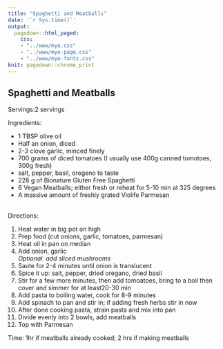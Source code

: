```yaml
---
title: "Spaghetti and Meatballs"
date: '`r Sys.time()`'
output: 
  pagedown::html_paged:
    css: 
    - "../www/mye.css"
    - "../www/mye-page.css"
    - "../www/mye-fonts.css"
knit: pagedown::chrome_print
---
```


## Spaghetti and Meatballs

<span class="mh">Servings:</span>2 servings
<br>

<span class="mh">Ingredients:</span>  
<div class="my2cols">
<ul>
  <li>1 TBSP olive oil</li>
  <li>Half an onion, diced </li>
  <li>2-3 clove garlic, minced finely</li>
  <li>700 grams of diced tomatoes (I usually use 400g canned tomotoes, 300g fresh)</li>
  <li>salt, pepper, basil, oregeno to taste</li>
  <li>228 g of Bionature Gluten Free Spaghetti</li>
  <li>6 Vegan Meatballs; either fresh or reheat for 5-10 min at 325 degrees</li> 
  <li>A massive amount of freshly grated Violife Parmesan</li> 
</ul>
</div>
<br>
<span class="mh">Directions:</span> 
<div class="my2cols">
<ol>
  <li>Heat water in big pot on high</li>
  <li>Prep food (cut onions, garlic, tomatoes, parmesan)</li>
  <li>Heat oil in pan on median</li>
  <li>Add onion, garlic<br><i>Optional: add sliced mushrooms</i></li>
  <li>Saute for 2-4 minutes until onion is translucent</li> 
  <li>Spice it up: salt, pepper, dried oregano, dried basil</li> 
  <li>Stir for a few more minutes, then add tomoatoes, bring to a boil then cover and simmer for at least20-30 min</li> 
  <li>Add pasta to boiling water, cook for 8-9 minutes</li>
  <li>Add spinach to pan and stir in; if adding fresh herbs stir in now </li> 
  <li>After done cooking pasta, strain pasta and mix into pan </li> 
  <li>Divide evenly into 2 bowls, add meatballs </li> 
  <li>Top with Parmesan</li> 
</ol>
</div>


<span class="mh">Time:</span> 1hr if meatballs already cooked; 2 hrs if making meatballs  
